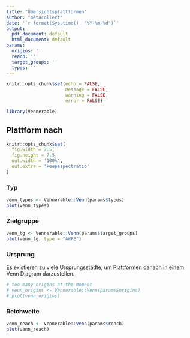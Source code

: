 ```yaml
---
title: "Übersichtsplattformen"
author: "metacollect"
date: '`r format(Sys.time(), "%Y-%m-%d")`'
output:
  pdf_document: default
  html_document: default
params:
  origins: ''
  reach: ''
  target_groups: ''
  types: ''
---
```


```r
knitr::opts_chunk$set(echo = FALSE,
                      message = FALSE,
                      warning = FALSE,
                      error = FALSE)
```

```r
library(Vennerable)
```

## Plattform nach {.tabset}

```r
knitr::opts_chunk$set(
  fig.width = 7.5,
  fig.height = 7.5,
  out.width = '100%',
  out.extra = 'keepaspectratio'
)
```

### Typ

```r
venn_types <- Vennerable::Venn(params$types)
plot(venn_types)
```

### Zielgruppe

```r
venn_tg <- Vennerable::Venn(params$target_groups)
plot(venn_tg, type = "AWFE")
```

### Ursprung

Es existieren zu viele Ursprungsstädte, um Plattformen danach in einem Venn Diagram darzustellen.

```r
# too many origins at the moment
# venn_origins <- Vennerable::Venn(params$origins)
# plot(venn_origins)
```

### Reichweite

```r
venn_reach <- Vennerable::Venn(params$reach)
plot(venn_reach)
```
